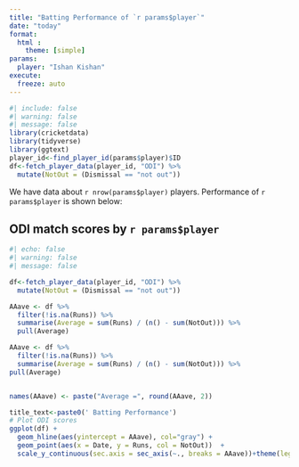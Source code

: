 ```yaml
---
title: "Batting Performance of `r params$player`"
date: "today"
format: 
  html :
    theme: [simple]
params:
  player: "Ishan Kishan"
execute: 
  freeze: auto
---
```


```r
#| include: false
#| warning: false
#| message: false
library(cricketdata)
library(tidyverse)
library(ggtext)
player_id<-find_player_id(params$player)$ID
df<-fetch_player_data(player_id, "ODI") %>%
  mutate(NotOut = (Dismissal == "not out"))
```

We have data about `r nrow(params$player)` players. Performance of `r params$player` is shown below:

## ODI match scores by `r params$player`

```r
#| echo: false
#| warning: false
#| message: false

df<-fetch_player_data(player_id, "ODI") %>%
  mutate(NotOut = (Dismissal == "not out"))

AAave <- df %>%
  filter(!is.na(Runs)) %>%
  summarise(Average = sum(Runs) / (n() - sum(NotOut))) %>%
  pull(Average)

AAave <- df %>%
  filter(!is.na(Runs)) %>%
  summarise(Average = sum(Runs) / (n() - sum(NotOut))) %>%
pull(Average)


names(AAave) <- paste("Average =", round(AAave, 2))

title_text<-paste0(' Batting Performance')
# Plot ODI scores
ggplot(df) +
  geom_hline(aes(yintercept = AAave), col="gray") +
  geom_point(aes(x = Date, y = Runs, col = NotOut))  +
  scale_y_continuous(sec.axis = sec_axis(~., breaks = AAave))+theme(legend.position = "none") +labs(title=title_text)
```


